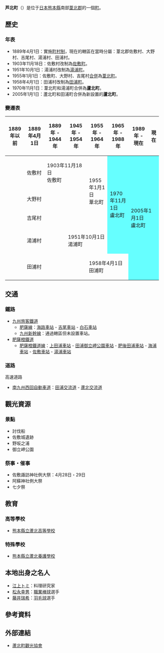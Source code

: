 {{日本町村
| 自治體名=蘆北
| 町村=町
| 圖像=[[File:Ashikita_Butokuden.JPG|240px]]
| 圖像說明=[[蘆北町立武道館|蘆北町立武道館]]
| 町村章=[[File:Emblem_of_Ashikita.jpg|100px]]
| 日文原名={{JIS2004フォント|芦}}北町
| 平假名=あしきたまち
| 羅馬字拼音=Ashikita-machi
| 都道府縣=熊本縣
| 支廳=
| 郡=葦北郡
| 編號=43482-5
| 面積=233.54
| 邊界未定=
| 人口=19,884
| 統計時間=2008年12月31日
| 自治體=[[八代市|八代市]]、[[水俣市|水俣市]]、[[津奈木町|津奈木町]]、[[球磨村|球磨村]]
| 樹=
| 花=
| 鳥=
| 其他象徵物=
| 其他象徵=
| 首長=
| 卸任日期=
| 議員數=30
| 郵遞區號=869-5498
| 所在地=葦北郡芦北町大字芦北2015番地
| 電話號碼=965-82-2511
| 外部連結=http://www.ashikita-t.kumamoto-sgn.jp/
| 經度=
| 緯度=
| 地圖=[[File:_Ashikita_in_Kumamoto_Prefecture.png|250px]]
| 註記=人口：[https://archive.is/20011120195824/http://www.pref.kumamoto.jp/statistics/jinko/jinko/geppo.htm 熊本縣官方網頁]
}}
'''芦北町'''（{{jpn|j={{JIS2004フォント|芦}}北町|hg=あしきたまち|rm=Ashikita machi|f=y}}）是位于[[日本|日本]][[熊本縣|熊本縣]]南部[[葦北郡|葦北郡]]的一個[[町|町]]。

==歷史==
===年表===
* 1889年4月1日：實施[[町村制|町村制]]，現在的轄區在當時分屬：葦北郡佐敷村、大野村、吉尾村、湯浦村、田浦村。
* 1903年11月18日：佐敷村改制為[[佐敷町|佐敷町]]。
* 1951年10月1日：湯浦村改制為[[湯浦町|湯浦町]]。
* 1955年1月1日：佐敷町、大野村、吉尾村[[市町村合併|合併]]為[[葦北町|葦北町]]。
* 1958年4月1日：田浦村改制為[[田浦町|田浦町]]。
* 1970年11月1日：葦北町和湯浦町合併為'''蘆北町'''。
* 2005年1月1日：蘆北町和田浦町合併為新設置的'''蘆北町'''。

===變遷表===
{| class="wikitable" style="font-size:x-small"
! 1889年以前
! 1889年4月1日
! 1889年 - 1944年
! 1945年 - 1954年
! 1955年 - 1964年
! 1965年 - 1988年
! 1989年 - 現在
! 現在
|-
|
| 佐敷村
| colspan=2 | 1903年11月18日<br />佐敷町
| rowspan=3 | 1955年1月1日<br />葦北町
| rowspan=4 style="background-color:#6ff;" | 1970年11月1日<br />盧北町
| rowspan=5 colspan=2 style="background-color:#6ff;" | 2005年1月1日<br />盧北町
|-
|
| colspan=3 | 大野村
|-
|
| colspan=3 | 吉尾村
|-
|
| colspan=2 | 湯浦村
| colspan=2 | 1951年10月1日<br />湯浦町
|-
|
| colspan=3 | 田浦村
| colspan=2 | 1958年4月1日<br />田浦町
|}

==交通==
===鐵路===
* [[九州旅客鐵道|九州旅客鐵道]]
** [[肥薩線|肥薩線]]：[[海路車站|海路車站]] - [[吉尾車站|吉尾車站]] - [[白石車站_(熊本縣)|白石車站]]
** [[九州新幹線|九州新幹線]]：通過轄區但未設置車站。
* [[肥薩橙鐵道|肥薩橙鐵道]]
** [[肥薩橙鐵道線|肥薩橙鐵道線]]：[[上田浦車站|上田浦車站]] - [[田浦御立岬公園車站|田浦御立岬公園車站]] - [[肥後田浦車站|肥後田浦車站]] - [[海浦車站|海浦車站]] - [[佐敷車站|佐敷車站]] - [[湯浦車站|湯浦車站]]

===道路===
; 高速道路
* [[南九州西回自動車道|南九州西回自動車道]]：[[田浦交流道|田浦交流道]] - [[蘆北交流道|蘆北交流道]]

== 觀光資源 ==
=== 景點 ===
* 討伐船
* 佐敷城遺跡
* 野坂之浦
* 御立岬公園

=== 祭事・催事 ===
* 佐敷諏訪神社例大祭：4月28日・29日
* 阿蘇神社例大祭
* 七夕祭

==教育==
===高等學校===
* [[熊本縣立蘆北高等學校|熊本縣立蘆北高等學校]]

===特殊學校===
* [[熊本縣立蘆北養護學校|熊本縣立蘆北養護學校]]

== 本地出身之名人 ==
* [[江上トミ|江上トミ]]：料理研究家
* [[松永幸男|松永幸男]]：[[職業棒球|職業棒球]]選手
* [[藤井瑞希|藤井瑞希]]：[[羽毛球|羽毛球]]選手

== 參考資料 ==
{{Reflist}}

==外部連結==
* {{Ja}} [http://ashikitakankou.michikusa.jp/ 蘆北町觀光協會] {{Wayback|url=http://ashikitakankou.michikusa.jp/ |date=20210227095509 }}

{{熊本縣}}{{Authority control}}